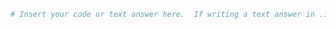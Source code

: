 

```python

# Insert your code or text answer here.  If writing a text answer in .ipynb, change the cell type to Markdown.  If writing a text answer in .Rmd, just delete the tick marks surrounding the block

```
